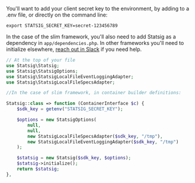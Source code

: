 You'll want to add your client secret key to the environment, by adding to a .env file, or directly on the command line: 

```shell
export STATSIG_SECRET_KEY=secret-123456789
```

In the case of the slim framework, you'll also need to add Statsig as a dependency in `app/dependencies.php`. In other frameworks you'll need to initialize elsewhere, [reach out in Slack](https://statsig.com/slack) if you need help.

```php
// At the top of your file
use Statsig\Statsig;
use Statsig\StatsigOptions;
use Statsig\StatsigLocalFileEventLoggingAdapter;
use Statsig\StatsigLocalFileSpecsAdapter;

//In the case of slim framework, in container builder definitions:

Statsig::class => function (ContainerInterface $c) {
    $sdk_key = getenv("STATSIG_SECRET_KEY");

    $options = new StatsigOptions(
        null,
        null,
        new StatsigLocalFileSpecsAdapter($sdk_key, "/tmp"),
        new StatsigLocalFileEventLoggingAdapter($sdk_key, "/tmp")
    );

    $statsig = new Statsig($sdk_key, $options);
    $statsig->initialize();
    return $statsig;
},
```